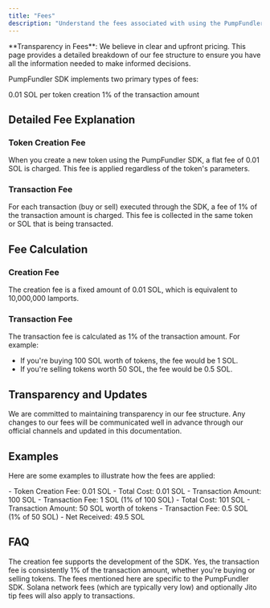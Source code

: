 ---
title: "Fees"
description: "Understand the fees associated with using the PumpFundler SDK"
---

<Note>
  **Transparency in Fees**: We believe in clear and upfront pricing. This page provides a detailed breakdown of our fee structure to ensure you have all the information needed to make informed decisions.
</Note>

PumpFundler SDK implements two primary types of fees:

<CardGroup cols={2}>
  <Card title="Creation Fee" icon="coins">
    0.01 SOL per token creation
  </Card>
  <Card title="Transaction Fee" icon="receipt">
    1% of the transaction amount
  </Card>
</CardGroup>

## Detailed Fee Explanation

### Token Creation Fee

When you create a new token using the PumpFundler SDK, a flat fee of 0.01 SOL is charged. This fee is applied regardless of the token's parameters.

### Transaction Fee

For each transaction (buy or sell) executed through the SDK, a fee of 1% of the transaction amount is charged. This fee is collected in the same token or SOL that is being transacted.

## Fee Calculation

### Creation Fee
The creation fee is a fixed amount of 0.01 SOL, which is equivalent to 10,000,000 lamports.

### Transaction Fee
The transaction fee is calculated as 1% of the transaction amount. For example:
- If you're buying 100 SOL worth of tokens, the fee would be 1 SOL.
- If you're selling tokens worth 50 SOL, the fee would be 0.5 SOL.

## Transparency and Updates

We are committed to maintaining transparency in our fee structure. Any changes to our fees will be communicated well in advance through our official channels and updated in this documentation.

## Examples

Here are some examples to illustrate how the fees are applied:

<AccordionGroup>
  <Accordion title="Creating a New Token">
    - Token Creation Fee: 0.01 SOL
    - Total Cost: 0.01 SOL
  </Accordion>
  <Accordion title="Buying Tokens">
    - Transaction Amount: 100 SOL
    - Transaction Fee: 1 SOL (1% of 100 SOL)
    - Total Cost: 101 SOL
  </Accordion>
  <Accordion title="Selling Tokens">
    - Transaction Amount: 50 SOL worth of tokens
    - Transaction Fee: 0.5 SOL (1% of 50 SOL)
    - Net Received: 49.5 SOL
  </Accordion>
</AccordionGroup>

## FAQ

<AccordionGroup>
  <Accordion title="Why is there a creation fee?">
    The creation fee supports the development of the SDK.
  </Accordion>
  <Accordion title="Is the transaction fee the same for buying and selling?">
    Yes, the transaction fee is consistently 1% of the transaction amount, whether you're buying or selling tokens.
  </Accordion>
  <Accordion title="Are there any additional network fees?">
    The fees mentioned here are specific to the PumpFundler SDK. Solana network fees (which are typically very low) and optionally Jito tip fees will also apply to transactions.
  </Accordion>
</AccordionGroup>
